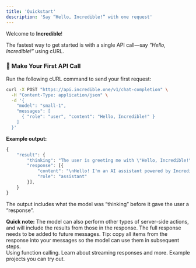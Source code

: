 ```yaml
---
title: 'Quickstart'
description: 'Say “Hello, Incredible!” with one request'
---
```


Welcome to **Incredible**!

The fastest way to get started is with a single API call—say *“Hello, Incredible!”* using cURL.

### 📡 Make Your First API Call

Run the following cURL command to send your first request:

```bash
curl -X POST "https://api.incredible.one/v1/chat-completion" \
  -H "Content-Type: application/json" \
  -d '{
    "model": "small-1",
    "messages": [
      { "role": "user", "content": "Hello, Incredible!" }
    ]
  }'
```

**Example output:**

```jsx
{
    "result": {
        "thinking": "The user is greeting me with \"Hello, Incredible!\" I should respond politely and introducem myself as a helpful assistant. I don't need to use any tools for this simple greeting."
        "response": [{
            "content": "\nHello! I'm an AI assistant powered by Incredible, and I'm here to help you. I have access to various tools that allow me to run functions and perform analysis. How can I assist you today?",
            "role": "assistant"
        }],
    }
}
```

The output includes what the model was “thinking” before it gave the user a “response”.

<div style={{ border: '1px solid #FF6200', borderRadius: '12px', padding: '16px', margin: '16px 0', background: 'rgba(255, 98, 0, 0.08)' }}>
  <strong>Quick note:</strong> The model can also perform other types of server-side actions, and will include the results from those in the response. The full response needs to be added to future messages. Tip: copy all items from the response into your messages so the model can use them in subsequent steps.
</div>

<div style={{ display: 'grid', gridTemplateColumns: 'repeat(3, minmax(0, 1fr))', gap: '16px' }}>
  <Card title="Taking actions" icon="wrench" href="/guides/function-calling">
    Using function calling.
  </Card>
  <Card title="Capabilities" icon="bolt" href="/guides/streaming-responses">
    Learn about streaming responses and more.
  </Card>
  <Card title="Cookbook" icon="book-open" href="https://github.com/Norditech-AB/Incredible-API-Cookbook">
    Example projects you can try out.
  </Card>
</div>


